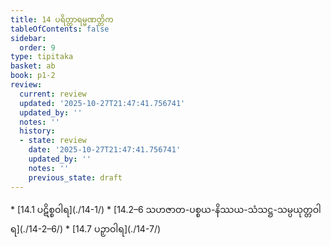 ```yaml
---
title: 14 ပရိတ္တာရမ္မဏတ္တိက
tableOfContents: false
sidebar:
  order: 9
type: tipitaka
basket: ab
book: p1-2
review:
  current: review
  updated: '2025-10-27T21:47:41.756741'
  updated_by: ''
  notes: ''
  history:
  - state: review
    date: '2025-10-27T21:47:41.756741'
    updated_by: ''
    notes: ''
    previous_state: draft
---
```



<ReviewStatus review={frontmatter.review} showDetails={true} />

<HypothesisAnnotation frontmatter={frontmatter} />

<DynamicBreadcrumb />



<TableOfContents book="p1-2" section="14">
* [14.1 ပဋိစ္စဝါရ](./14-1/)
* [14.2–6 သဟဇာတ-ပစ္စယ-နိဿယ-သံသဋ္ဌ-သမ္ပယုတ္တဝါရ](./14-2–6/)
* [14.7 ပဉှာဝါရ](./14-7/)
</TableOfContents>